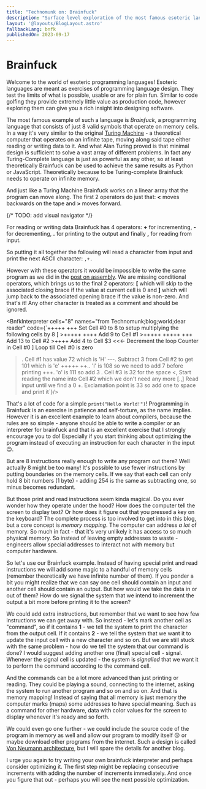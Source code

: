 ```yaml
---
title: "Technomunk on: Brainfuck"
description: "Surface level exploration of the most famous esoteric language"
layout: '@layouts/BlogLayout.astro'
fallbackLang: bnfk
publishedOn: 2023-09-17
---
```



# Brainfuck

Welcome to the world of esoteric programming languages! Esoteric languages are meant as exercises of programming language design. They test the limits of what is possible, usable or are for plain fun. Similar to code golfing they provide extremely little value as production code, however exploring them can give you a rich insight into designing software.

The most famous example of such a language is <dfn>Brainfuck</dfn>, a programming language that consists of just 8 valid symbols that operate on memory cells. In a way it's very similar to the original [Turing Machine](https://en.wikipedia.org/wiki/Turing_machine) - a theoretical computer that operates on an infinite tape, moving along said tape either reading or writing data to it. And what Alan Turing proved is that minimal design is sufficient to solve a vast array of different problems. In fact any Turing-Complete language is just as powerful as any other, so at least theoretically Brainfuck can be used to achieve the same results as Python or JavaScript. Theoretically because to be Turing-complete Brainfuck needs to operate on infinite memory.

And just like a Turing Machine Brainfuck works on a linear array that the program can move along. The first 2 operators do just that: **\<** moves backwards on the tape and **>** moves forward.

{/* TODO: add visual navigator */}

For reading or writing data Brainfuck has 4 operators: **+** for incrementing, **-** for decrementing, **.** for printing to the output and finally **,** for reading from input.

So putting it all together the following will read a character from input and print the next ASCII character: `,+.`

However with these operators it would be impossible to write the same program as we did in the [post on assembly](../assembly). We are missing conditional operators, which brings us to the final 2 operators: **[** which will skip to the associated closing brace if the value at current cell is 0 and **]** which will jump back to the associated opening brace if the value is non-zero. And that's it! Any other character is treated as a comment and should be ignored.

<BnfkInterpreter cells="8" names="from Technomunk;blog;world;dear reader" code={`+++++ +++               Set Cell #0 to 8 to setup multiplying the following cells by 8
[
    >+++++ ++++         Add 9 to Cell #1
    >+++++ +++++ +++    Add 13 to Cell #2
    >++++               Add 4 to Cell $3
    <<<-                Decrement the loop Counter in Cell #0
]                       Loop till Cell #0 is zero
>.                      Cell #1 has value 72 which is 'H'
>---.                   Subtract 3 from Cell #2 to get 101 which is 'e'
+++++ ++..              'l' is 108 so we need to add 7 before printing
+++.                    'o' is 111 so add 3
>.                      Cell #3 is 32 for the space
<,                      Start reading the name into Cell #2 which we don't need any more
[.,]                    Read input until we find a 0
>+.                     Exclamation point is 33 so add one to space and print it`}/>

That's a lot of code for a simple `print("Hello World!")`! Programming in Brainfuck is an exercise in patience and self-torture, as the name implies. However it is an excellent example to learn about compilers, because the rules are so simple - anyone should be able to write a compiler or an interpreter for brainfuck and that is an excellent exercise that I strongly encourage you to do! Especially if you start thinking about optimizing the program instead of executing an instruction for each character in the input 😉.

But are 8 instructions really enough to write any program out there? Well actually 8 might be too many! It's possible to use fewer instructions by putting boundaries on the memory cells. If we say that each cell can only hold 8 bit numbers (1 byte) - adding 254 is the same as subtracting one, so minus becomes redundant.

But those print and read instructions seem kinda magical. Do you ever wonder how they operate under the hood? How does the computer tell the screen to display text? Or how does it figure out that you pressed a key on the keyboard? The complete process is too involved to get into in this blog, but a core concept is <dfn>memory mapping</dfn>. The computer can address *a lot* of memory. So much in fact - that it's very unlikely it has access to so much physical memory. So instead of leaving empty addresses to waste - engineers allow special addresses to interact not with memory but computer hardware.

So let's use our Brainfuck example. Instead of having special print and read instructions we will add some magic to a handful of memory cells (remember theoretically we have infinite number of them). If you ponder a bit you might realize that we can say one cell should contain an input and another cell should contain an output. But how would we take the data in or out of them? How do we signal the system that we intend to increment the output a bit more before printing it to the screen?

We could add extra instructions, but remember that we want to see how few instructions we can get away with. So instead - let's mark another cell as "command", so if it contains **1** - we tell the system to print the character from the output cell. If it contains **2** - we tell the system that we want it to update the input cell with a new character and so on. But we are still stuck with the same problem - how do we tell the system that our command is done? I would suggest adding another one (final) special cell - signal. Whenever the signal cell is updated - the system is *signalled* that we want it to perform the command according to the command cell.

And the commands can be a lot more advanced than just printing or reading. They could be playing a sound, connecting to the internet, asking the system to run another program and so on and so on. And that is memory mapping! Instead of saying that all memory is just memory the computer marks (maps) some addresses to have special meaning. Such as a command for other hardware, data with color values for the screen to display whenever it's ready and so forth.

We could even go one further - we could include the source code of the program in memory as well and allow our program to modify itself 😲 or maybe download other programs from the internet. Such a design is called [Von Neumann architecture](https://en.wikipedia.org/wiki/Von_Neumann_architecture), but I will spare the details for another blog.

I urge you again to try writing your own brainfuck interpreter and perhaps consider optimizing it. The first step might be replacing consecutive increments with adding the number of increments immediately. And once you figure that out - perhaps you will see the next possible optimization.
